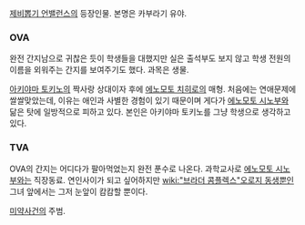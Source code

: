 [[제비뽑기 언밸런스]]의 등장인물. 본명은 카부라기 유야.

=== OVA ===
완전 간지남으로 귀찮은 듯이 학생들을 대했지만 실은 출석부도 보지 않고 학생 전원의 이름을 외워주는 간지를 보여주기도 했다. 과목은 생물.

[[아키야마 토키노]]의 짝사랑 상대이자 후에 [[에노모토 치히로]]의 매형. 처음에는 연애문제에 쌀쌀맞았는데, 이유는 애인과 사별한 경험이 있기 때문이며 게다가 [[에노모토 시노부]]와 닮은 탓에 일방적으로 피하고 있다. 본인은 아키야마 토키노를 그냥 학생으로 생각하고 있다.

=== TVA ===
OVA의 간지는 어디다가 팔아먹었는지 완전 푼수로 나온다.
과학교사로 [[에노모토 시노부]]와는 직장동료. 연인사이가 되고 싶어하지만 [[wiki:"브라더 콤플렉스"오로지 동생뿐인]] 그녀 앞에서는 그저 눈앞이 캄캄할 뿐이다.

[[미약]]사건의 주범.


